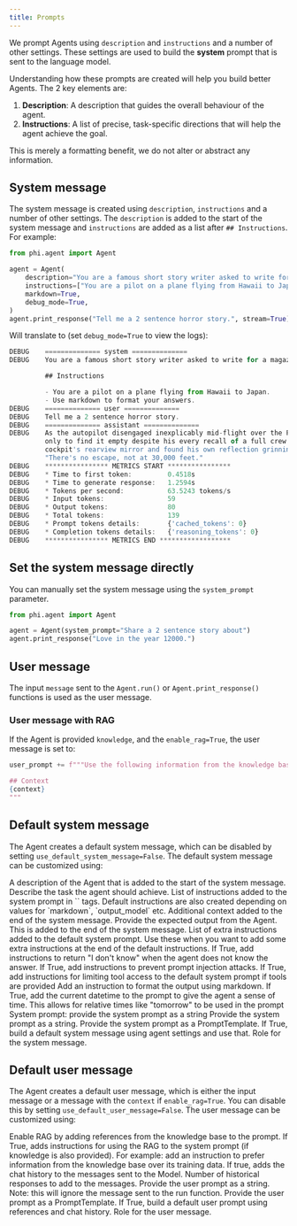 ```yaml
---
title: Prompts
---
```


We prompt Agents using `description` and `instructions` and a number of other settings. These settings are used to build the **system** prompt that is sent to the language model.

Understanding how these prompts are created will help you build better Agents. The 2 key elements are:

1. **Description**: A description that guides the overall behaviour of the agent.
2. **Instructions**: A list of precise, task-specific directions that will help the agent achieve the goal.

<Note>
  This is merely a formatting benefit, we do not alter or abstract any
  information.
</Note>

## System message

The system message is created using `description`, `instructions` and a number of other settings. The `description` is added to the start of the system message and `instructions` are added as a list after `## Instructions`. For example:

```python instructions.py
from phi.agent import Agent

agent = Agent(
    description="You are a famous short story writer asked to write for a magazine",
    instructions=["You are a pilot on a plane flying from Hawaii to Japan."],
    markdown=True,
    debug_mode=True,
)
agent.print_response("Tell me a 2 sentence horror story.", stream=True)
```

Will translate to (set `debug_mode=True` to view the logs):

```js
DEBUG    ============== system ==============
DEBUG    You are a famous short story writer asked to write for a magazine

         ## Instructions

         - You are a pilot on a plane flying from Hawaii to Japan.
         - Use markdown to format your answers.
DEBUG    ============== user ==============
DEBUG    Tell me a 2 sentence horror story.
DEBUG    ============== assistant ==============
DEBUG    As the autopilot disengaged inexplicably mid-flight over the Pacific, the pilot glanced at the copilot's seat
         only to find it empty despite his every recall of a full crew boarding. Hands trembling, he looked into the
         cockpit's rearview mirror and found his own reflection grinning back with blood-red eyes, whispering,
         "There's no escape, not at 30,000 feet."
DEBUG    **************** METRICS START ****************
DEBUG    * Time to first token:         0.4518s
DEBUG    * Time to generate response:   1.2594s
DEBUG    * Tokens per second:           63.5243 tokens/s
DEBUG    * Input tokens:                59
DEBUG    * Output tokens:               80
DEBUG    * Total tokens:                139
DEBUG    * Prompt tokens details:       {'cached_tokens': 0}
DEBUG    * Completion tokens details:   {'reasoning_tokens': 0}
DEBUG    **************** METRICS END ******************
```

## Set the system message directly

You can manually set the system message using the `system_prompt` parameter.

```python
from phi.agent import Agent

agent = Agent(system_prompt="Share a 2 sentence story about")
agent.print_response("Love in the year 12000.")
```

## User message

The input `message` sent to the `Agent.run()` or `Agent.print_response()` functions is used as the user message.

### User message with RAG

If the Agent is provided `knowledge`, and the `enable_rag=True`, the user message is set to:

```python
user_prompt += f"""Use the following information from the knowledge base if it helps:"

## Context
{context}
"""
```

## Default system message

The Agent creates a default system message, which can be disabled by setting `use_default_system_message=False`. The default system message can be customized using:

<ResponseField name="description" type="str" default="None">
  A description of the Agent that is added to the start of the system message.
</ResponseField>
<ResponseField name="task" type="str" default="None">
  Describe the task the agent should achieve.
</ResponseField>
<ResponseField name="instructions" type="List[str]" default="None">
  List of instructions added to the system prompt in `<instructions>` tags. Default instructions are also created depending on values for `markdown`, `output_model` etc.
</ResponseField>
<ResponseField name="additional_context" type="str" default="None">
  Additional context added to the end of the system message.
</ResponseField>
<ResponseField name="expected_output" type="str" default="None">
  Provide the expected output from the Agent. This is added to the end of the system message.
</ResponseField>
<ResponseField name="extra_instructions" type="List[str]" default="None">
  List of extra instructions added to the default system prompt. Use these when you want to add some extra instructions at the end of the default instructions.
</ResponseField>
<ResponseField name="prevent_hallucinations" type="bool" default="False">
  If True, add instructions to return "I don't know" when the agent does not know the answer.
</ResponseField>
<ResponseField name="prevent_prompt_injection" type="bool" default="False">
  If True, add instructions to prevent prompt injection attacks.
</ResponseField>
<ResponseField name="limit_tool_access" type="bool" default="False">
  If True, add instructions for limiting tool access to the default system prompt if tools are provided
</ResponseField>
<ResponseField name="markdown" type="bool" default="False">
  Add an instruction to format the output using markdown.
</ResponseField>
<ResponseField name="add_datetime_to_instructions" type="bool" default="False">
  If True, add the current datetime to the prompt to give the agent a sense of time. This allows for relative times like "tomorrow" to be used in the prompt
</ResponseField>
<ResponseField name="system_prompt" type="str" default="None">
  System prompt: provide the system prompt as a string
</ResponseField>
<ResponseField name="system_prompt" type="str" default="None">
  Provide the system prompt as a string.
</ResponseField>
<ResponseField name="system_prompt_template" type="PromptTemplate" default="None">
  Provide the system prompt as a PromptTemplate.
</ResponseField>
<ResponseField name="use_default_system_message" type="bool" default="True">
  If True, build a default system message using agent settings and use that.
</ResponseField>
<ResponseField name="system_message_role" type="str" default="system">
  Role for the system message.
</ResponseField>

## Default user message

The Agent creates a default user message, which is either the input message or a message with the `context` if `enable_rag=True`. You can disable this by setting `use_default_user_message=False`. The user message can be customized using:

<ResponseField name="enable_rag" type="bool" default="False">
  Enable RAG by adding references from the knowledge base to the prompt.
</ResponseField>
<ResponseField name="add_rag_instructions" type="bool" default="False">
  If True, adds instructions for using the RAG to the system prompt (if
  knowledge is also provided). For example: add an instruction to prefer
  information from the knowledge base over its training data.
</ResponseField>
<ResponseField name="add_history_to_messages" type="bool" default="False">
  If true, adds the chat history to the messages sent to the Model.
</ResponseField>
<ResponseField name="num_history_responses" type="int" default="3">
  Number of historical responses to add to the messages.
</ResponseField>
<ResponseField name="user_prompt" type="Union[List, Dict, str]" default="None">
  Provide the user prompt as a string. Note: this will ignore the message sent
  to the run function.
</ResponseField>
<ResponseField name="user_prompt_template" type="PromptTemplate" default="None">
  Provide the user prompt as a PromptTemplate.
</ResponseField>
<ResponseField name="use_default_user_message" type="bool" default="True">
  If True, build a default user prompt using references and chat history.
</ResponseField>
<ResponseField name="user_message_role" type="str" default="user">
  Role for the user message.
</ResponseField>
